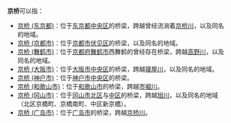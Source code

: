 '''京桥'''可以指：

* [[京桥_(东京都)|京桥 (东京都)]]：位于[[东京都|东京都]][[中央区_(东京都)|中央区]]的桥梁，跨越曾经流淌着[[京桥川_(东京都)|京桥川]]，以及同名的地域。
* [[京桥_(京都市)|京桥 (京都市)]]：位于[[京都市|京都市]][[伏见区|伏见区]]的桥梁，以及同名的地域。
* [[京桥_(舞鹤市)|京桥 (舞鹤市)]]：位于[[京都府|京都府]][[舞鹤市|舞鹤市]]西舞鹤的曾经存在桥梁，跨越[[高野川|高野川]]，以及同名的地域。
* [[京桥_(大阪市)|京桥 (大阪市)]]：位于[[大阪市|大阪市]][[中央区_(大阪市)|中央区]]的桥梁，跨越[[寝屋川|寝屋川]]，以及同名的地域。
* [[京桥_(神户市)|京桥 (神户市)]]：位于[[神户市|神户市]][[中央区_(神户市)|中央区]]的桥梁。
* [[京桥_(和歌山市)|京桥 (和歌山市)]]：位于[[和歌山市|和歌山市]]的桥梁，跨越[[市堀川|市堀川]]。
* [[京桥_(冈山市)|京桥 (冈山市)]]：位于[[冈山市|冈山市]][[北区_(冈山市)|北区]]与[[中区_(冈山市)|中区]]的桥梁，跨越[[旭川|旭川]]，以及同名的地域（北区京橋町、京橋南町、中区新京橋）。
* [[京桥_(广岛市)|京桥 (广岛市)]]：位于[[广岛市|广岛市]]的桥梁，跨越[[京桥川_(广岛市)|京桥川]]。
{{disambig|Cat=二字建築物消歧義}}